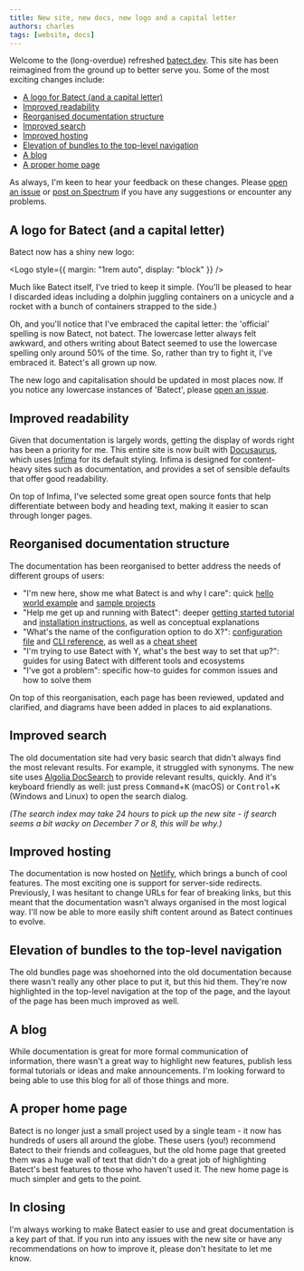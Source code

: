 ```yaml
---
title: New site, new docs, new logo and a capital letter
authors: charles
tags: [website, docs]
---
```



Welcome to the (long-overdue) refreshed [batect.dev](https://batect.dev). This site has been reimagined from the ground up to
better serve you. Some of the most exciting changes include:

- [A logo for Batect (and a capital letter)](#a-logo-for-batect-and-a-capital-letter)
- [Improved readability](#improved-readability)
- [Reorganised documentation structure](#reorganised-documentation-structure)
- [Improved search](#improved-search)
- [Improved hosting](#improved-hosting)
- [Elevation of bundles to the top-level navigation](#elevation-of-bundles-to-the-top-level-navigation)
- [A blog](#a-blog)
- [A proper home page](#a-proper-home-page)

As always, I'm keen to hear your feedback on these changes. Please [open an issue](https://github.com/batect/batect/issues) or
[post on Spectrum](https://spectrum.chat/batect) if you have any suggestions or encounter any problems.

## A logo for Batect (and a capital letter)

Batect now has a shiny new logo:

<Logo style={{ margin: "1rem auto", display: "block" }} />

Much like Batect itself, I've tried to keep it simple. (You'll be pleased to hear I discarded ideas including a dolphin juggling containers
on a unicycle and a rocket with a bunch of containers strapped to the side.)

Oh, and you'll notice that I've embraced the capital letter: the 'official' spelling is now Batect, not batect. The lowercase letter
always felt awkward, and others writing about Batect seemed to use the lowercase spelling only around 50% of the time. So, rather than try to fight
it, I've embraced it. Batect's all grown up now.

The new logo and capitalisation should be updated in most places now. If you notice any lowercase instances of 'Batect', please
[open an issue](https://github.com/batect/batect/issues).

## Improved readability

Given that documentation is largely words, getting the display of words right has been a priority for me. This entire site is now built with
[Docusaurus](https://docusaurus.io/), which uses [Infima](https://facebookincubator.github.io/infima/) for its default styling. Infima is
designed for content-heavy sites such as documentation, and provides a set of sensible defaults that offer good readability.

On top of Infima, I've selected some great open source fonts that help differentiate between body and heading text, making it easier to scan through
longer pages.

## Reorganised documentation structure

The documentation has been reorganised to better address the needs of different groups of users:

- "I'm new here, show me what Batect is and why I care": quick [hello world example](/docs/getting-started/hello-world) and [sample projects](/docs/getting-started/sample-projects)
- "Help me get up and running with Batect": deeper [getting started tutorial](/docs/getting-started/tutorial) and [installation instructions](/docs/getting-started/installation), as well as conceptual explanations
- "What's the name of the configuration option to do X?": [configuration file](/docs/reference/config) and [CLI reference](/docs/reference/cli), as well as a [cheat sheet](/docs/reference/cheat-sheet)
- "I'm trying to use Batect with Y, what's the best way to set that up?": guides for using Batect with different tools and ecosystems
- "I've got a problem": specific how-to guides for common issues and how to solve them

On top of this reorganisation, each page has been reviewed, updated and clarified, and diagrams have been added in places to aid explanations.

## Improved search

The old documentation site had very basic search that didn't always find the most relevant results. For example, it struggled with synonyms.
The new site uses [Algolia DocSearch](https://docsearch.algolia.com/) to provide relevant results, quickly. And it's keyboard friendly as well:
just press <kbd>Command</kbd>+<kbd>K</kbd> (macOS) or <kbd>Control</kbd>+<kbd>K</kbd> (Windows and Linux) to open the search dialog.

_(The search index may take 24 hours to pick up the new site - if search seems a bit wacky on December 7 or 8, this will be why.)_

## Improved hosting

The documentation is now hosted on [Netlify](https://www.netlify.com/), which brings a bunch of cool features. The most exciting one is
support for server-side redirects. Previously, I was hesitant to change URLs for fear of breaking links, but this meant that the
documentation wasn't always organised in the most logical way. I'll now be able to more easily shift content around as Batect continues to evolve.

## Elevation of bundles to the top-level navigation

The old bundles page was shoehorned into the old documentation because there wasn't really any other place to put it, but this hid them. They're
now highlighted in the top-level navigation at the top of the page, and the layout of the page has been much improved as well.

## A blog

While documentation is great for more formal communication of information, there wasn't a great way to highlight new features, publish less formal
tutorials or ideas and make announcements. I'm looking forward to being able to use this blog for all of those things and more.

## A proper home page

Batect is no longer just a small project used by a single team - it now has hundreds of users all around the globe. These users (you!) recommend Batect
to their friends and colleagues, but the old home page that greeted them was a huge wall of text that didn't do a great job of highlighting Batect's
best features to those who haven't used it. The new home page is much simpler and gets to the point.

## In closing

I'm always working to make Batect easier to use and great documentation is a key part of that. If you run into any issues with the new site
or have any recommendations on how to improve it, please don't hesitate to let me know.
